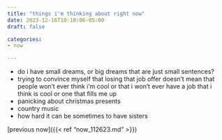 ```yaml
---
title: "things i'm thinking about right now"
date: 2023-12-16T10:18:06-05:00
draft: false

categories: 
- now

---
```


- do i have small dreams, or big dreams that are just small sentences?
- trying to convince myself that losing that job offer doesn't mean that people won't ever think i'm cool or that i won't ever have a job that i think is cool or one that fills me up
- panicking about christmas presents
- country music
- how hard it can be sometimes to have sisters

[previous now]({{< ref "now_112623.md" >}})